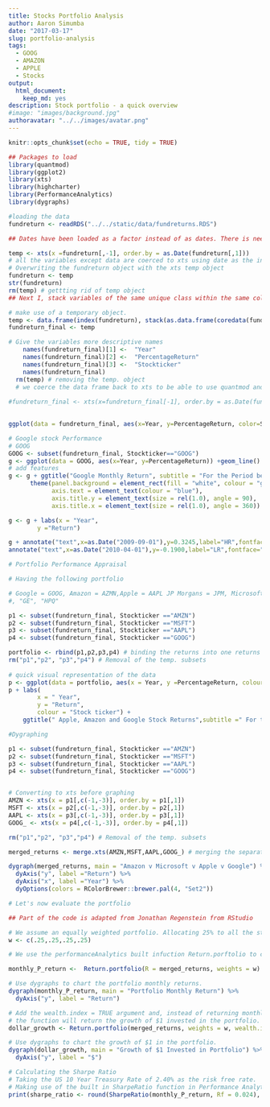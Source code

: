 ```yaml
---
title: Stocks Portfolio Analysis
author: Aaron Simumba
date: "2017-03-17"
slug: portfolio-analysis
tags: 
  - GOOG
  - AMAZON
  - APPLE
  - Stocks
output: 
  html_document: 
    keep_md: yes
description: Stock portfolio - a quick overview
#image: "images/background.jpg"
authoravatar: "../../images/avatar.png"
---
```


```r
knitr::opts_chunk$set(echo = TRUE, tidy = TRUE)
```

```r
## Packages to load
library(quantmod)
library(ggplot2) 
library(xts)
library(highcharter)
library(PerformanceAnalytics)
library(dygraphs)
```



```r
#loading the data
fundreturn <- readRDS("../../static/data/fundreturns.RDS")

```

```r
## Dates have been loaded as a factor instead of as dates. There is need to convert this variable to the date class and covert the rest of the variables to xts(Extensible Time Series)

temp <- xts(x =fundreturn[,-1], order.by = as.Date(fundreturn[,1])) 
# all the variables except data are coerced to xts using date as the index.
# Overwriting the fundreturn object with the xts temp object
fundreturn <- temp
str(fundreturn)
rm(temp) # gettting rid of temp object
## Next I, stack variables of the same unique class within the same column. That is the returns of all the stocks in one column and the tickers in another column, indexed by the date variable.

# make use of a temporary object.
temp <- data.frame(index(fundreturn), stack(as.data.frame(coredata(fundreturn))))
fundreturn_final <- temp
```


```r
# Give the variables more descriptive names 
    names(fundreturn_final)[1] <-  "Year"
    names(fundreturn_final)[2] <-  "PercentageReturn"
    names(fundreturn_final)[3] <-  "Stockticker"
    names(fundreturn_final)
  rm(temp) # removing the temp. object
  # we coerce the data frame back to xts to be able to use quantmod and highcharter
  
#fundreturn_final <- xts(x=fundreturn_final[-1], order.by = as.Date(fundreturn_final[,1]))
  
```


```r
ggplot(data = fundreturn_final, aes(x=Year, y=PercentageReturn, color=Stockticker)) +geom_line()
```


```r
# Google stock Performance
# GOOG
GOOG <- subset(fundreturn_final, Stockticker=="GOOG")
g <- ggplot(data = GOOG, aes(x=Year, y=PercentageReturn)) +geom_line()
# add features
g <- g + ggtitle("Google Monthly Return", subtitle = "For the Period between June 2007 - Nov. 2016") + 
      theme(panel.background = element_rect(fill = "white", colour = "grey50"),
            axis.text = element_text(colour = "blue"),
            axis.title.y = element_text(size = rel(1.0), angle = 90),
            axis.title.x = element_text(size = rel(1.0), angle = 360))

g <- g + labs(x = "Year",
        y ="Return") 

g + annotate("text",x=as.Date("2009-09-01"),y=0.3245,label="HR",fontface="bold",size=3, colour = "forestgreen") +
annotate("text",x=as.Date("2010-04-01"),y=-0.1900,label="LR",fontface="bold",size=3,colour ="red") 
```


```r
# Portfolio Performance Appraisal

# Having the following portfolio

# Google = GOOG, Amazon = AZMN,Apple = AAPL JP Morgans = JPM, Microsoft = MSFT, General Electric = GE, and Hewlett Packard = HPQ
#, "GE", "HPQ"

p1 <- subset(fundreturn_final, Stockticker =="AMZN")
p2 <- subset(fundreturn_final, Stockticker =="MSFT")
p3 <- subset(fundreturn_final, Stockticker =="AAPL")
p4 <- subset(fundreturn_final, Stockticker =="GOOG")

portfolio <- rbind(p1,p2,p3,p4) # binding the returns into one returns variable
rm("p1","p2", "p3","p4") # Removal of the temp. subsets 
 
# quick visual representation of the data
p <- ggplot(data = portfolio, aes(x = Year, y =PercentageReturn, colour = Stockticker))+geom_line()
p + labs(
        x = " Year",
        y = "Return",
        colour = "Stock ticker") +
    ggtitle(" Apple, Amazon and Google Stock Returns",subtitle =" For the period June 2007 - Nov. 2016")
```


```r
#Dygraphing

p1 <- subset(fundreturn_final, Stockticker =="AMZN")
p2 <- subset(fundreturn_final, Stockticker =="MSFT")
p3 <- subset(fundreturn_final, Stockticker =="AAPL")
p4 <- subset(fundreturn_final, Stockticker =="GOOG")


# Converting to xts before graphing
AMZN <- xts(x = p1[,c(-1,-3)], order.by = p1[,1])
MSFT <- xts(x = p2[,c(-1,-3)], order.by = p2[,1])
AAPL <- xts(x = p3[,c(-1,-3)], order.by = p3[,1])
GOOG_ <- xts(x = p4[,c(-1,-3)], order.by = p4[,1])

rm("p1","p2", "p3","p4") # Removal of the temp. subsets 

```


```r
merged_returns <- merge.xts(AMZN,MSFT,AAPL,GOOG_) # merging the separate share returns into one xts object.

dygraph(merged_returns, main = "Amazon v Microsoft v Apple v Google") %>% # Using pipes to connect the codes
  dyAxis("y", label ="Return") %>%
  dyAxis("x", label ="Year") %>%
  dyOptions(colors = RColorBrewer::brewer.pal(4, "Set2")) 

```

```r
# Let's now evaluate the portfolio

## Part of the code is adapted from Jonathan Regenstein from RStudio

# We assume an equally weighted portfolio. Allocating 25% to all the stocks in our portfolio
w <- c(.25,.25,.25,.25)

# We use the performanceAnalytics built infuction Return.porftolio to calculate portfolio monthly returns

monthly_P_return <-  Return.portfolio(R = merged_returns, weights = w)

# Use dygraphs to chart the portfolio monthly returns.
dygraph(monthly_P_return, main = "Portfolio Monthly Return") %>% 
  dyAxis("y", label = "Return")

```


```r
# Add the wealth.index = TRUE argument and, instead of returning monthly returns,
# the function will return the growth of $1 invested in the portfolio.
dollar_growth <- Return.portfolio(merged_returns, weights = w, wealth.index = TRUE)

# Use dygraphs to chart the growth of $1 in the portfolio.
dygraph(dollar_growth, main = "Growth of $1 Invested in Portfolio") %>% 
  dyAxis("y", label = "$")
```


```r
# Calculating the Sharpe Ratio
# Taking the US 10 Year Treasury Rate of 2.40% as the risk free rate.
# Making use of the built in SharpeRatio function in Performance Analytics package.
print(sharpe_ratio <- round(SharpeRatio(monthly_P_return, Rf = 0.024), 4))

```

